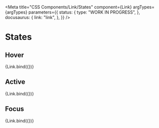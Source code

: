 
<Meta
  title="CSS Components/Link/States"
  component={Link}
  argTypes={argTypes}
  parameters={{
    status: {
      type: "WORK IN PROGRESS",
    },
    docusaurus: {
      link: "link",
    },
  }}
/>

# States

## Hover

<Canvas>
  <Story name="Hover" args={{ ...defaultArgs, hover: true, showIcon: "before" }}>
    {Link.bind({})}
  </Story>
</Canvas>

## Active

<Canvas>
  <Story name="Active" args={{ ...defaultArgs, active: true, showIcon: "before" }}>
    {Link.bind({})}
  </Story>
</Canvas>

## Focus

<Canvas>
  <Story name="Focus" args={{ ...defaultArgs, focus: true, showIcon: "before" }}>
    {Link.bind({})}
  </Story>
</Canvas>
